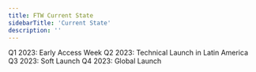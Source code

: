 ```yaml
---
title: FTW Current State
sidebarTitle: 'Current State'
description: ''
---
```


Q1 2023: Early Access Week
Q2 2023: Technical Launch in Latin America
Q3 2023: Soft Launch
Q4 2023: Global Launch
